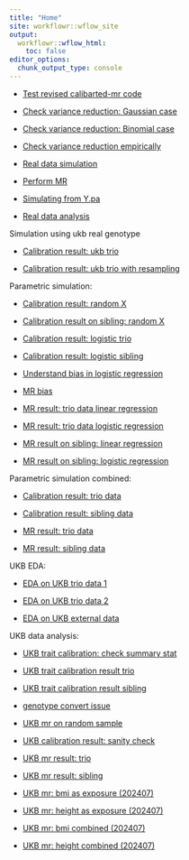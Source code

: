 ```yaml
---
title: "Home"
site: workflowr::wflow_site
output:
  workflowr::wflow_html:
    toc: false
editor_options:
  chunk_output_type: console
---
```



+ [Test revised calibarted-mr code](test_code.html)

+ [Check variance reduction: Gaussian case](sim_gaussian_res.html)

+ [Check variance reduction: Binomial case](sim_binomial.html)

+ [Check variance reduction empirically](empirical_var_reduction.html)

+ [Real data simulation](sim_real_dat.html)

+ [Perform MR](mr_real_dat.html)

+ [Simulating from Y.pa](simulate_from_par_pheno.html)

+ [Real data analysis](real_data_analysis.html)

Simulation using ukb real genotype

+ [Calibration result: ukb trio](ukb_calibration.html)

+ [Calibration result: ukb trio with resampling](calibration_fixedX.html)


Parametric simulation: 

+ [Calibration result: random X](sim_calibration_randomX.html)

+ [Calibration result on sibling: random X](calibration_sib_randomX.html)

+ [Calibration result: logistic trio](calibration_logistic_trio.html)

+ [Calibration result: logistic sibling](calibration_logistic_sib.html)

+ [Understand bias in logistic regression](logistic_bias.html)

+ [MR bias](mr_bias.html)

+ [MR result: trio data linear regression](mr_result_randomX.html)

+ [MR result: trio data logistic regression](mr_logistic_trio.html)

+ [MR result on sibling: linear regression](mr_result_sib_randomX.html)

+ [MR result on sibling: logistic regression](mr_result_logistic_sib.html)


Parametric simulation combined:

+ [Calibration result: trio data](calibration_trio.html)

+ [Calibration result: sibling data](calibration_sibling.html)

+ [MR result: trio data](mr_trio.html)

+ [MR result: sibling data](mr_sibling.html)

UKB EDA:

+ [EDA on UKB trio data 1](ukb_EDA.html)

+ [EDA on UKB trio data 2](eda_ukb_trio.html)

+ [EDA on UKB external data](eda_ukb_external.html)



UKB data analysis:

+ [UKB trait calibration: check summary stat](check_sumstat.html)

+ [UKB trait calibration result trio](ukb_trait_calibration_trio.html)

+ [UKB trait calibration result sibling](ukb_trait_calibration_sib.html)

+ [genotype convert issue](check_bmi.html)

+ [UKB mr on random sample](ukb_mr_random_sample.html)

+ [UKB calibration result: sanity check](mr_result_check.html)

+ [UKB mr result: trio](ukb_mr_trio.html)

+ [UKB mr result: sibling](ukb_mr_sibling.html)

+ [UKB mr: bmi as exposure (202407)](ukb_mr_bmi_202407.html)

+ [UKB mr: height as exposure (202407)](ukb_mr_height_202407.html)

+ [UKB mr: bmi combined (202407)](real_data_mr_bmi.html)

+ [UKB mr: height combined (202407)](real_data_mr_height.html)
